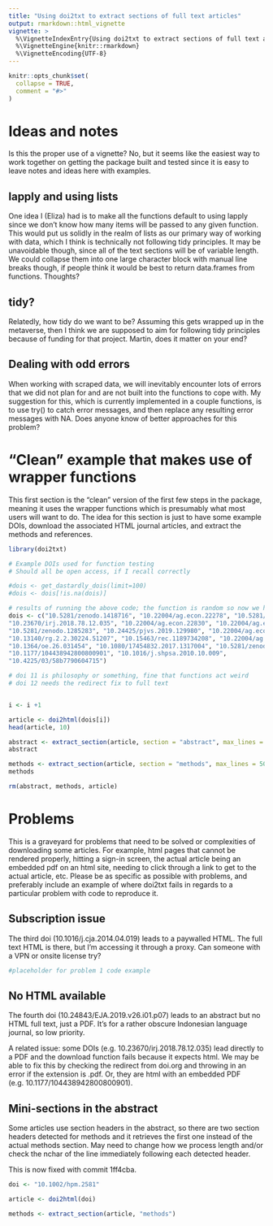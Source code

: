 ```yaml
---
title: "Using doi2txt to extract sections of full text articles"
output: rmarkdown::html_vignette
vignette: >
  %\VignetteIndexEntry{Using doi2txt to extract sections of full text articles}
  %\VignetteEngine{knitr::rmarkdown}
  %\VignetteEncoding{UTF-8}
---
```


```r
knitr::opts_chunk$set(
  collapse = TRUE,
  comment = "#>"
)
```

# Ideas and notes

Is this the proper use of a vignette? No, but it seems like the easiest way to work together on getting the package built and tested since it is easy to leave notes and ideas here with examples.

## lapply and using lists

One idea I (Eliza) had is to make all the functions default to using lapply since we don't know how many items will be passed to any given function. This would put us solidly in the realm of lists as our primary way of working with data, which I think is technically not following tidy principles. It may be unavoidable though, since all of the text sections will be of variable length. We could collapse them into one large character block with manual line breaks though, if people think it would be best to return data.frames from functions. Thoughts?

## tidy?

Relatedly, how tidy do we want to be? Assuming this gets wrapped up in the metaverse, then I think we are supposed to aim for following tidy principles because of funding for that project. Martin, does it matter on your end?

## Dealing with odd errors

When working with scraped data, we will inevitably encounter lots of errors that we did not plan for and are not built into the functions to cope with. My suggestion for this, which is currently implemented in a couple functions, is to use try() to catch error messages, and then replace any resulting error messages with NA. Does anyone know of better approaches for this problem?


# "Clean" example that makes use of wrapper functions

This first section is the "clean" version of the first few steps in the package, meaning it uses the wrapper functions which is presumably what most users will want to do. The idea for this section is just to have some example DOIs, download the associated HTML journal articles, and extract the methods and references.

```r

library(doi2txt)

# Example DOIs used for function testing
# Should all be open access, if I recall correctly

#dois <- get_dastardly_dois(limit=100)
#dois <- dois[!is.na(dois)]

# results of running the above code; the function is random so now we have persistent dois
dois <- c("10.5281/zenodo.1418716", "10.22004/ag.econ.22278", "10.5281/zenodo.2575479", 
"10.23670/irj.2018.78.12.035", "10.22004/ag.econ.22830", "10.22004/ag.econ.131625", 
"10.5281/zenodo.1285283", "10.24425/pjvs.2019.129980", "10.22004/ag.econ.263729", 
"10.13140/rg.2.2.30224.51207", "10.15463/rec.1189734208", "10.22004/ag.econ.159552", 
"10.1364/oe.26.031454", "10.1080/17454832.2017.1317004", "10.5281/zenodo.3548042", 
"10.1177/104438942800800901", "10.1016/j.shpsa.2010.10.009", 
"10.4225/03/58b7790604715")

# doi 11 is philosophy or something, fine that functions act weird
# doi 12 needs the redirect fix to full text


i <- i +1

article <- doi2html(dois[i])
head(article, 10)

abstract <- extract_section(article, section = "abstract", max_lines = 1, clean=TRUE, min_words = 50, forcestart = TRUE)
abstract

methods <- extract_section(article, section = "methods", max_lines = 50, clean=TRUE, min_words=1, forcestart = FALSE)
methods

rm(abstract, methods, article)

```

# Problems

This is a graveyard for problems that need to be solved or complexities of downloading some articles. For example, html pages that cannot be rendered properly, hitting a sign-in screen, the actual article being an embedded pdf on an html site, needing to click through a link to get to the actual article, etc. Please be as specific as possible with problems, and preferably include an example of where doi2txt fails in regards to a particular problem with code to reproduce it. 

## Subscription issue

The third doi (10.1016/j.cja.2014.04.019) leads to a paywalled HTML. The full text HTML is there, but I'm accessing it through a proxy. Can someone with a VPN or onsite license try?

```r

#placeholder for problem 1 code example

```

## No HTML available

The fourth doi (10.24843/EJA.2019.v26.i01.p07) leads to an abstract but no HTML full text, just a PDF. It's for a rather obscure Indonesian language journal, so low priority.

A related issue: some DOIs (e.g. 10.23670/irj.2018.78.12.035) lead directly to a PDF and the download function fails because it expects html. We may be able to fix this by checking the redirect from doi.org and throwing in an error if the extension is .pdf. Or, they are html with an embedded PDF (e.g. 10.1177/104438942800800901).

## Mini-sections in the abstract

Some articles use section headers in the abstract, so there are two section headers detected for methods and it retrieves the first one instead of the actual methods section. May need to change how we process length and/or check the nchar of the line immediately following each detected header.

This is now fixed with commit 1ff4cba.

```r
doi <- "10.1002/hpm.2581"

article <- doi2html(doi)

methods <- extract_section(article, "methods")

```

